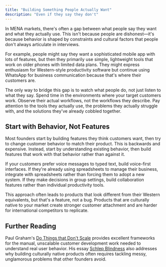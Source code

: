 ```yaml
---
title: "Building Something People Actually Want"
description: "Even if they say they don't"
---
```


In MENA markets, there's often a gap between what people say they want and what they actually use. This isn't because people are dishonest—it's because behavior is shaped by constraints and cultural factors that people don't always articulate in interviews.

For example, people might say they want a sophisticated mobile app with lots of features, but then they primarily use simple, lightweight tools that work on older phones with limited data plans. They might express enthusiasm for Western-style productivity software but continue using WhatsApp for business communication because that's where their customers are.

The only way to bridge this gap is to watch what people do, not just listen to what they say. Spend time in the environments where your target customers work. Observe their actual workflows, not the workflows they describe. Pay attention to the tools they actually use, the problems they actually struggle with, and the solutions they've already cobbled together.

## Start with Behavior, Not Features

Most founders start by building features they think customers want, then try to change customer behavior to match their product. This is backwards and expensive. Instead, start by understanding existing behavior, then build features that work with that behavior rather than against it.

If your customers prefer voice messages to typed text, build voice-first interfaces. If they're already using spreadsheets to manage their business, integrate with spreadsheets rather than forcing them to adopt a new system. If they make decisions in group settings, build collaboration features rather than individual productivity tools.

This approach often leads to products that look different from their Western equivalents, but that's a feature, not a bug. Products that are culturally native to your market create stronger customer attachment and are harder for international competitors to replicate.

## Further Reading

Paul Graham's [Do Things that Don't Scale](http://paulgraham.com/ds.html) provides excellent frameworks for the manual, unscalable customer development work needed to understand real user behavior. His essay [Schlep Blindness](http://paulgraham.com/schlep.html) also addresses why building culturally native products often requires tackling messy, unglamorous problems that other founders avoid.